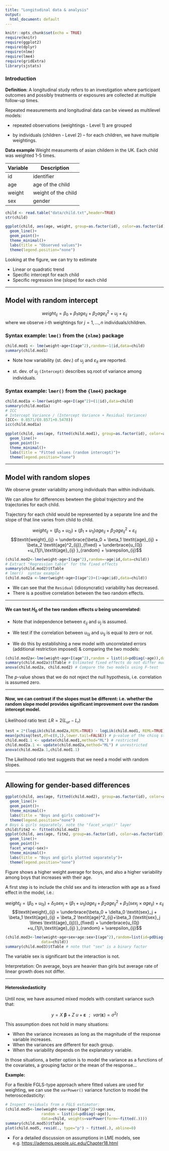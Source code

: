 ---
title: "Longitudinal data & analysis"
output:
  html_document: default
---

```{r setup, include=FALSE}
knitr::opts_chunk$set(echo = TRUE)
require(knitr)
require(ggplot2)
require(dplyr)
require(nlme)
require(lme4)
require(gridExtra)
library(sjstats)
```


### Introduction 

**Definition**: A longitudinal study refers to an investigation where participant outcomes and possibly treatments or exposures are collected at multiple follow-up times.

Repeated measurements and longitudinal data can be viewed as multilevel models:

* repeated observations (weightings - Level 1) are grouped 

* by individuals (children - Level 2) -- for each children, we have multiple weightings.


**Data example** Weight measuments of asian childern in the UK. Each child was weighted 1-5 times. 

| Variable    | Description         |
|-------------|---------------------|
| id          | identifier          |
| age         | age of the child    |
| weight      | weight of the child |
| sex         | gender              |





```{r}
child <- read.table("data/child.txt",header=TRUE)
str(child)
```





```{r}
ggplot(child, aes(age, weight, group=as.factor(id), color=as.factor(id)))+
  geom_line()+
  geom_point()+
  theme_minimal()+
  labs(title = "Observed values")+
  theme(legend.position="none")
```

Looking at the figure, we can try to estimate

* Linear or quadratic trend
* Specific intercept for each child
* Specific regression line (slope) for each child

***

## Model with random intercept


$$\textit{weight}_{ij} = \beta_0 + \beta_1 \textit{age}_{ij} + \beta_2 \textit{age}^2_{ij} + u_j + \varepsilon_{ij}$$
where we observe $i$-th weightings for $j=1, \dots, n$ individuals/children. 

### Syntax example: `lme()` from the `{nlme}` package

```{r}
child.mod1 <- lme(weight~age+I(age^2),random=~1|id,data=child)
summary(child.mod1)
```

* Note how variability (st. dev.) of $u_j$ and $\varepsilon_{it}$ are reported.  

* st. dev. of $u_j$ `(Intercept)` describes sq.root of variance among individuals.



### Syntax example: `lmer()` from the `{lme4}` package
```{r}
child.mod1a <-lmer(weight~age+I(age^2)+(1|id),data=child)
summary(child.mod1a)
# ICC
# Intercept Variance / (Intercept Variance + Residual Variance)
(ICC<- 0.8571/(0.8571+0.5478))
icc(child.mod1a)
```


```{r}
ggplot(child, aes(age, fitted(child.mod1), group=as.factor(id), color=as.factor(id)))+
  geom_line()+
  geom_point()+
  theme_minimal()+
  labs(title = "Fitted values (random intercept)")+
  theme(legend.position="none")
```

***

## Model with random slopes

We observe greater variability among individuals than within individuals. 

We can allow for differences bewteen the global trajectory and the trajectories for each child.

Trajectory for each child would be represented by a separate line and the slope of that line varies from child to child.


$$\textit{weight}_{ij} = (\beta_0 + u_{0j}) + (\beta_1 + u_{1j}) \textit{age}_{ij} + \beta_2 \textit{age}^2_{ij} + \varepsilon_{ij}$$
$$\textit{weight}_{ij} = \underbrace{\beta_0 + \beta_1 \textit{age}_{ij} + \beta_2 \textit{age}^2_{ij}}_{fixed} + \underbrace{u_{0j} +u_{1j}\,\textit{age}_{ij} }_{random} + \varepsilon_{ij}$$




```{r}
(child.mod2<-lme(weight~age+I(age^2),random=~age|id,data=child))
# Extract "Regression table" for the fixed effects
summary(child.mod2)$tTable 
# lmer()  syntax example
(child.mod2a <-lmer(weight~age+I(age^2)+(1+age|id),data=child))
```

* We can see that the `Residual` (idiosyncratic) variability has decreased. 
* There is a positive correlation between the two random effects. 


----

#### We can test $H_0$ of the two random effects $u$ being uncorrelated: 

* Note that independence between $\varepsilon_{ij}$ and $u_j$ is assumed.

* We test if the correlation between $u_{0j}$ and $u_{1j}$ is equal to zero or not. 

* We do this by establishing a new model with uncorrelated errors (additional restriction imposed) & comparing the two models:

```{r}
(child.mod2a<-lme(weight~age+I(age^2),random = list(id=pdDiag(~age)),data=child))
summary(child.mod2a)$tTable # Estimated fixed effects do not differ much from "mod2"
anova(child.mod2a, child.mod2) # Compare the two models using F-test
```

The $p$-value shows that we do not reject the null hypothesis, i.e. correlation is assumed zero. 

--- 

#### Now, we can contrast if the slopes must be different: i.e. whether the random slope model provides significant improvement over the random intercept model.

Likelihood ratio test:   $LR = 2 (L_{ur}-L_r)$

```{r}
test = 2*(logLik(child.mod2a,REML=TRUE) - logLik(child.mod1, REML=TRUE))
mean(pchisq(test,df=c(0,1),lower.tail=FALSE)) # p-value of the chisq statistic
child.mod1.1 <- update(child.mod1,method="ML") # restricted
child.mod2a.1 <- update(child.mod2a,method="ML") # unrestricted
anova(child.mod2a.1,child.mod1.1)
```

The Likelihood ratio test suggests that we need a model with random slopes.


----

## Allowing for gender-based differences

```{r}
ggplot(child, aes(age, fitted(child.mod2), group=as.factor(id), color=as.factor(id)))+
  geom_line()+
  geom_point()+
  theme_minimal()+
  labs(title = "Boys and girls combined")+
  theme(legend.position="none")
# Boys & girls separately, note the "facet_wrap()" layer
child$fitm2 <- fitted(child.mod2)
ggplot(child, aes(age, fitm2, group=as.factor(id), color=as.factor(id)))+
  geom_line()+
  geom_point()+
  facet_wrap(~sex)+
  theme_minimal()+
  labs(title = "Boys and girls plotted separately")+
  theme(legend.position="none")
```


Figure shows a higher weight average for boys, and also a higher variability among boys that increases with their age.

A first step is to include the child sex and its interaction with age as a fixed effect in the model, i.e.:



$$\textit{weight}_{ij} = (\beta_0  + u_{0j}) + \delta_0 \textit{sex}_j + (\beta_1 + u_{1j}) \textit{age}_{ij} + \beta_2 \textit{age}^2_{ij} +\beta_3 (\textit{sex}_j \times \textit{age}_{ij}) + \varepsilon_{ij}$$
$$\textit{weight}_{ij} = \underbrace{\beta_0 + \delta_0 \textit{sex}_j + \beta_1 \textit{age}_{ij} + \beta_2 \textit{age}^2_{ij}+\beta_3 (\textit{sex}_j \times \textit{age}_{ij})}_{fixed} + \underbrace{u_{0j} +u_{1j}\,\textit{age}_{ij} }_{random} + \varepsilon_{ij}$$

```{r}
(child.mod3<-lme(weight~age+sex+age:sex+I(age^2),random=list(id=pdDiag(~age)),
                data=child))
summary(child.mod3)$tTable # note that "sex" is a binary factor
```

The variable sex is significant but the interaction is not.

Interpretation: On average, boys are heavier than girls but average rate of linear growth does not differ.

***


#### Heteroskedasticity

Until now, we have assumed mixed models with constant variance such that:

$$\mathbf{\textit{y}} = \mathbf{\textit{X }} \mathbf{\beta} + \mathbf{\textit{Z u}} +\mathbf{\varepsilon}     \,\,\,\,;\,\,\,\,  var(\mathbf{\varepsilon})=\sigma^2 \mathbf{\textit{I}}$$

This assumption does not hold in many situations:

* When the variance increases as long as the magnitude of the response
variable increases.
* When the variances are different for each group.
* When the variability depends on the explanatory variable.

In those situations, a better option is to model the variance as a functions of the covariates, a grouping factor or the mean of the response...




**Example: ** 

For a flexible FGLS-type approach where fitted values are used for weighting, we can use the `varPower()` variance function to model the heteroscedasticity:

```{r}
# Inspect residuals from a FGLS estimator:
(child.mod5<-lme(weight~sex+age+I(age^2)+age:sex,
                random = list(id=pdDiag(~age)),
                data=child, weights=varPower(form=~fitted(.))))
summary(child.mod5)$tTable
plot(child.mod5, resid(., type="p") ~ fitted(.), abline=0)
```

* For a detailed discussion on assumptions in LME models, see e.g. [https://ademos.people.uic.edu/Chapter18.html](https://ademos.people.uic.edu/Chapter18.html)
